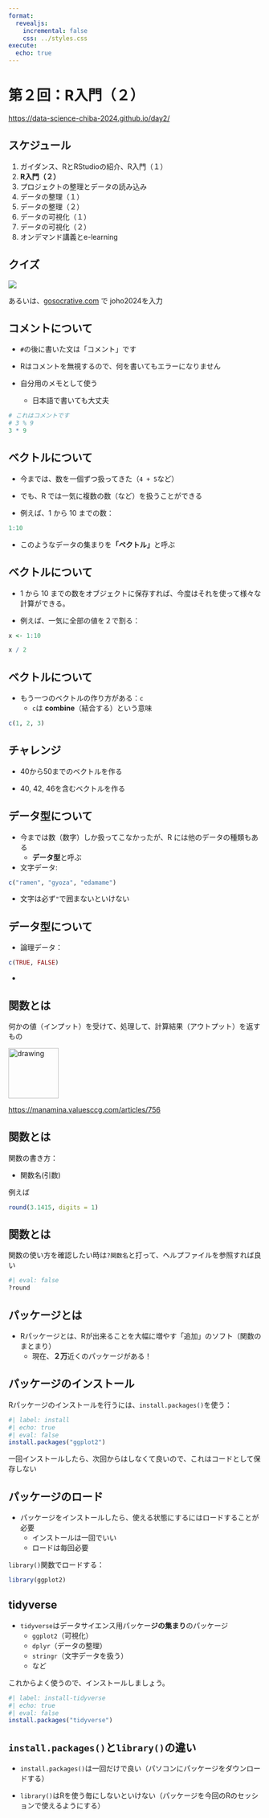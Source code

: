 ```yaml
---
format:
  revealjs:
    incremental: false
    css: ../styles.css
execute: 
  echo: true
---
```


# 第２回：R入門（２）

<https://data-science-chiba-2024.github.io/day2/>

## スケジュール {.smaller}

1. ガイダンス、RとRStudioの紹介、R入門（１）
2. **R入門（２）**
3. プロジェクトの整理とデータの読み込み
4. データの整理（１）
5. データの整理（２）
6. データの可視化（１）
7. データの可視化（２）
8. オンデマンド講義とe-learning

## クイズ

![](../images/joho2024-qr-code.png)

あるいは、[gosocrative.com](https://gosocrative.com) で joho2024を入力

## コメントについて

<!-- FIXME: remove this section after lecture -->

- `#`の後に書いた文は「コメント」です

- Rはコメントを無視するので、何を書いてもエラーになりません

- 自分用のメモとして使う
  - 日本語で書いても大丈夫

```r
# これはコメントです
# 3 % 9
3 * 9
```

## ベクトルについて

- 今までは、数を一個ずつ扱ってきた（`4 + 5`など）

- でも、R では一気に複数の数（など）を扱うことができる

- 例えば、1 から 10 までの数：

```r
1:10
```

- このようなデータの集まりを**「ベクトル」**と呼ぶ

## ベクトルについて

- 1 から 10 までの数をオブジェクトに保存すれば、今度はそれを使って様々な計算ができる。

- 例えば、一気に全部の値を２で割る：

```r
x <- 1:10

x / 2
```

## ベクトルについて

- もう一つのベクトルの作り方がある：`c`
  - `c`は **combine**（結合する）という意味

```r
c(1, 2, 3)
```

## チャレンジ

- 40から50までのベクトルを作る

- 40, 42, 46を含むベクトルを作る

## データ型について

- 今までは数（数字）しか扱ってこなかったが、R には他のデータの種類もある
  - **データ型**と呼ぶ

- 文字データ:

```r
c("ramen", "gyoza", "edamame")
```

- 文字は必ず`"`で囲まないといけない

## データ型について

- 論理データ：

```r
c(TRUE, FALSE)
```

- 

## 関数とは

何かの値（インプット）を受けて、処理して、計算結果（アウトプット）を返すもの

::: center-x

<img src="https://manamina.valuesccg.com/uploads/content/image/12292/__.png" alt="drawing" height="100">

::: small
<https://manamina.valuesccg.com/articles/756>
:::

:::

## 関数とは

関数の書き方：

- 関数名(引数)

例えば

```r
round(3.1415, digits = 1)
```

## 関数とは

関数の使い方を確認したい時は`?関数名`と打って、ヘルプファイルを参照すれば良い

```r
#| eval: false
?round
```

## パッケージとは

- Rパッケージとは、Rが出来ることを大幅に増やす「追加」のソフト（関数のまとまり）
  - 現在、**２万**近くのパッケージがある！

## パッケージのインストール

Rパッケージのインストールを行うには、`install.packages()`を使う：

```r
#| label: install
#| echo: true
#| eval: false
install.packages("ggplot2")
```

一回インストールしたら、次回からはしなくて良いので、これはコードとして保存しない

## パッケージのロード

- パッケージをインストールしたら、使える状態にするにはロードすることが必要
  - インストールは一回でいい
  - ロードは毎回必要

`library()`関数でロードする：

```r
library(ggplot2)
```

## tidyverse

- `tidyverse`はデータサイエンス用パッケー**ジの集まり**のパッケージ
  - `ggplot2`（可視化）
  - `dplyr`（データの整理）
  - `stringr`（文字データを扱う）
  - など

これからよく使うので、インストールしましょう。

```r
#| label: install-tidyverse
#| echo: true
#| eval: false
install.packages("tidyverse")
```

## `install.packages()`と`library()`の違い

- `install.packages()`は一回だけで良い（パソコンにパッケージをダウンロードする）

- `library()`はRを使う毎にしないといけない（パッケージを今回のRのセッションで使えるようにする）